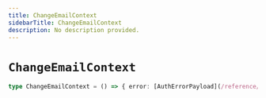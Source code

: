 ```yaml
---
title: ChangeEmailContext
sidebarTitle: ChangeEmailContext
description: No description provided.
---
```


# `ChangeEmailContext`

```ts
type ChangeEmailContext = () => { error: [AuthErrorPayload](/reference/docgen/javascript/auth/types/auth-error-payload) | null }
```
